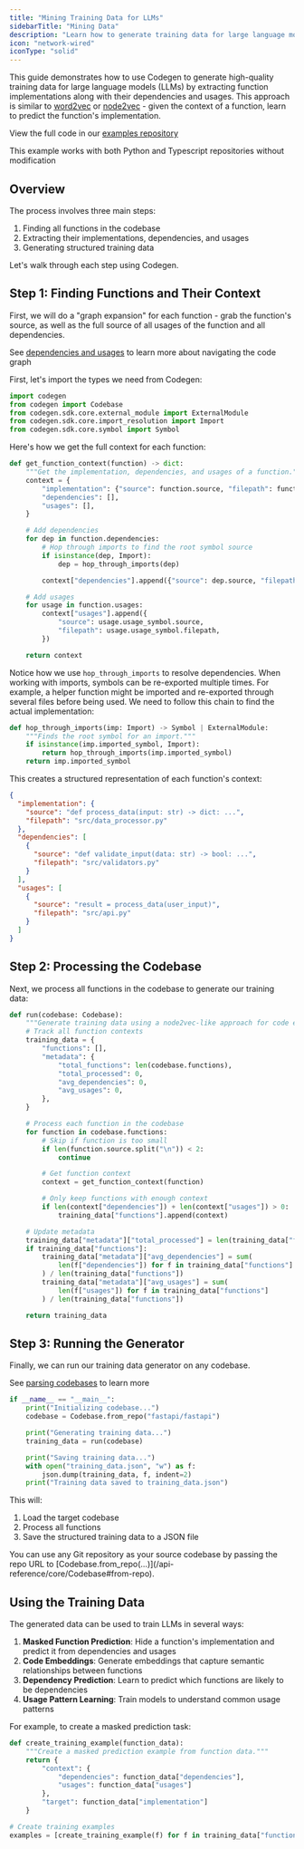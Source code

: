 ```yaml
---
title: "Mining Training Data for LLMs"
sidebarTitle: "Mining Data"
description: "Learn how to generate training data for large language models using Codegen"
icon: "network-wired"
iconType: "solid"
---
```


This guide demonstrates how to use Codegen to generate high-quality training data for large language models (LLMs) by extracting function implementations along with their dependencies and usages. This approach is similar to [word2vec](https://www.tensorflow.org/text/tutorials/word2vec) or [node2vec](https://snap.stanford.edu/node2vec/) - given the context of a function, learn to predict the function's implementation.

<Info>View the full code in our [examples repository](https://github.com/codegen-sh/codegen-examples/tree/7b978091c3153b687c32928fe10f05425e22f6a5/examples/generate_training_data)</Info>

<Tip>This example works with both Python and Typescript repositories without modification</Tip>

## Overview

The process involves three main steps:

1. Finding all functions in the codebase
2. Extracting their implementations, dependencies, and usages
3. Generating structured training data

Let's walk through each step using Codegen.

## Step 1: Finding Functions and Their Context

First, we will do a "graph expansion" for each function - grab the function's source, as well as the full source of all usages of the function and all dependencies.

<Info>See [dependencies and usages](/building-with-codegen/dependencies-and-usages) to learn more about navigating the code graph</Info>

First, let's import the types we need from Codegen:

```python
import codegen
from codegen import Codebase
from codegen.sdk.core.external_module import ExternalModule
from codegen.sdk.core.import_resolution import Import
from codegen.sdk.core.symbol import Symbol
```

Here's how we get the full context for each function:

```python
def get_function_context(function) -> dict:
    """Get the implementation, dependencies, and usages of a function."""
    context = {
        "implementation": {"source": function.source, "filepath": function.filepath},
        "dependencies": [],
        "usages": [],
    }

    # Add dependencies
    for dep in function.dependencies:
        # Hop through imports to find the root symbol source
        if isinstance(dep, Import):
            dep = hop_through_imports(dep)

        context["dependencies"].append({"source": dep.source, "filepath": dep.filepath})

    # Add usages
    for usage in function.usages:
        context["usages"].append({
            "source": usage.usage_symbol.source,
            "filepath": usage.usage_symbol.filepath,
        })

    return context
```

Notice how we use `hop_through_imports` to resolve dependencies. When working with imports, symbols can be re-exported multiple times. For example, a helper function might be imported and re-exported through several files before being used. We need to follow this chain to find the actual implementation:

```python
def hop_through_imports(imp: Import) -> Symbol | ExternalModule:
    """Finds the root symbol for an import."""
    if isinstance(imp.imported_symbol, Import):
        return hop_through_imports(imp.imported_symbol)
    return imp.imported_symbol
```

This creates a structured representation of each function's context:

```json
{
  "implementation": {
    "source": "def process_data(input: str) -> dict: ...",
    "filepath": "src/data_processor.py"
  },
  "dependencies": [
    {
      "source": "def validate_input(data: str) -> bool: ...",
      "filepath": "src/validators.py"
    }
  ],
  "usages": [
    {
      "source": "result = process_data(user_input)",
      "filepath": "src/api.py"
    }
  ]
}
```

## Step 2: Processing the Codebase

Next, we process all functions in the codebase to generate our training data:

```python
def run(codebase: Codebase):
    """Generate training data using a node2vec-like approach for code embeddings."""
    # Track all function contexts
    training_data = {
        "functions": [],
        "metadata": {
            "total_functions": len(codebase.functions),
            "total_processed": 0,
            "avg_dependencies": 0,
            "avg_usages": 0,
        },
    }

    # Process each function in the codebase
    for function in codebase.functions:
        # Skip if function is too small
        if len(function.source.split("\n")) < 2:
            continue

        # Get function context
        context = get_function_context(function)

        # Only keep functions with enough context
        if len(context["dependencies"]) + len(context["usages"]) > 0:
            training_data["functions"].append(context)

    # Update metadata
    training_data["metadata"]["total_processed"] = len(training_data["functions"])
    if training_data["functions"]:
        training_data["metadata"]["avg_dependencies"] = sum(
            len(f["dependencies"]) for f in training_data["functions"]
        ) / len(training_data["functions"])
        training_data["metadata"]["avg_usages"] = sum(
            len(f["usages"]) for f in training_data["functions"]
        ) / len(training_data["functions"])

    return training_data
```

## Step 3: Running the Generator

Finally, we can run our training data generator on any codebase.

<Note>See [parsing codebases](/building-with-codegen/parsing-codebases) to learn more</Note>

```python
if __name__ == "__main__":
    print("Initializing codebase...")
    codebase = Codebase.from_repo("fastapi/fastapi")

    print("Generating training data...")
    training_data = run(codebase)

    print("Saving training data...")
    with open("training_data.json", "w") as f:
        json.dump(training_data, f, indent=2)
    print("Training data saved to training_data.json")
```

This will:
1. Load the target codebase
2. Process all functions
3. Save the structured training data to a JSON file

<Tip>
  You can use any Git repository as your source codebase by passing the repo URL
  to [Codebase.from_repo(...)](/api-reference/core/Codebase#from-repo).
</Tip>

## Using the Training Data

The generated data can be used to train LLMs in several ways:

1. **Masked Function Prediction**: Hide a function's implementation and predict it from dependencies and usages
2. **Code Embeddings**: Generate embeddings that capture semantic relationships between functions
3. **Dependency Prediction**: Learn to predict which functions are likely to be dependencies
4. **Usage Pattern Learning**: Train models to understand common usage patterns

For example, to create a masked prediction task:

```python
def create_training_example(function_data):
    """Create a masked prediction example from function data."""
    return {
        "context": {
            "dependencies": function_data["dependencies"],
            "usages": function_data["usages"]
        },
        "target": function_data["implementation"]
    }

# Create training examples
examples = [create_training_example(f) for f in training_data["functions"]]
```

